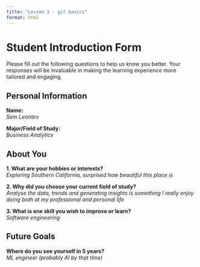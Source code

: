 ```yaml
---
title: "Lesson 1 - git basics"
format: html
---
```


# Student Introduction Form

Please fill out the following questions to help us know you better. Your responses will be invaluable in making the learning experience more tailored and engaging.

## Personal Information

**Name:**  
_Sem Leontev_

**Major/Field of Study:**  
_Business Analytics_

## About You

**1. What are your hobbies or interests?**  
_Exploring Southern California, surprised how beautiful this place is_

**2. Why did you choose your current field of study?**  
_Analyse the data, trends and generating insights is something I really enjoy doing both at
my professional and personal life_

**3. What is one skill you wish to improve or learn?**  
_Software engineering_

## Future Goals

**Where do you see yourself in 5 years?**  
_ML engineer (probably AI by that time)_
